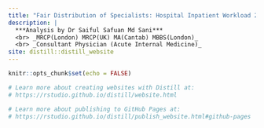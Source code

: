```yaml
---
title: "Fair Distribution of Specialists: Hospital Inpatient Workload 2019"
description: |
  ***Analysis by Dr Saiful Safuan Md Sani*** 
  <br> _MRCP(London) MRCP(UK) MA(Cantab) MBBS(London)_
  <br> _Consultant Physician (Acute Internal Medicine)_
site: distill::distill_website
---
```


```r
knitr::opts_chunk$set(echo = FALSE)

# Learn more about creating websites with Distill at:
# https://rstudio.github.io/distill/website.html

# Learn more about publishing to GitHub Pages at:
# https://rstudio.github.io/distill/publish_website.html#github-pages

```

